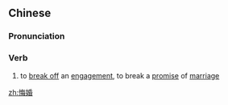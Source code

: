 ==Chinese==
{{zh-forms}}

===Pronunciation===
{{zh-pron
|m=huǐhūn
|cat=v
}}

===Verb===
{{zh-verb}}

# to [[break off]] an [[engagement]], to break a [[promise]] of [[marriage]]

[[zh:悔婚]]